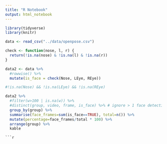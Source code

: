 ```yaml
---
title: "R Notebook"
output: html_notebook
---
```

```r
library(tidyverse)
library(knitr)
```

```r
data <- read_csv("../data/openpose.csv")
```

```r
check <- function(nose, l, r) {
  return(!is.na(nose) & !is.na(l) & !is.na(r))
}
```

```r
data2 <- data %>%
  #rowwise() %>%
  mutate(is_face = check(Nose, LEye, REye))

#!is.na(Nose) && !is.na(LEye) && !is.na(REye)
```

```r
data2 %>%
  #filter(w>100 | is.na(w)) %>%
  #distinct(group, video, frame, is_face) %>% # ignore > 1 face detections
  group_by(group) %>%
  summarise(face_frames=sum(is_face==TRUE), total=n()) %>%
  mutate(percentage=face_frames/total * 100) %>%
  arrange(group) %>%
  kable
```

```
```r

```


